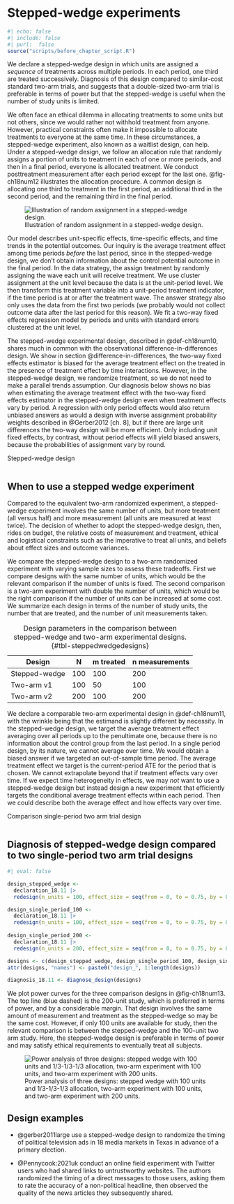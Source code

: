 # Stepped-wedge experiments 

```r
#| echo: false
#| include: false
#| purl:  false
source("scripts/before_chapter_script.R")
```

::: {.ddbox}
We declare a stepped-wedge design in which units are assigned a *sequence* of treatments across multiple periods. In each period, one third are treated successively. Diagnosis of this design compared to similar-cost standard two-arm trials, and suggests that a double-sized two-arm trial is preferable in terms of power but that the stepped-wedge is useful when the number of study units is limited.
:::

We often face an ethical dilemma in allocating treatments to some units but not others, since we would rather not withhold treatment from anyone. However, practical constraints often make it impossible to allocate treatments to everyone at the same time. In these circumstances, a stepped-wedge experiment, also known as a waitlist design, can help. Under a stepped-wedge design, we follow an allocation rule that randomly assigns a portion of units to treatment in each of one or more periods, and then in a final period, everyone is allocated treatment. We conduct posttreatment measurement after each period except for the last one. @fig-ch18num12 illustrates the allocation procedure. A common design is allocating one third to treatment in the first period, an additional third in the second period, and the remaining third in the final period.

![Illustration of random assignment in a stepped-wedge design.](/figures/figure-18-12){#fig-ch18num12}

Our model describes unit-specific effects, time-specific effects, and time trends in the potential outcomes. Our inquiry is the average treatment effect among time periods *before* the last period, since in the stepped-wedge design, we don't obtain information about the control potential outcome in the final period. In the data strategy, the assign treatment by randomly assigning the wave each unit will receive treatment. We use cluster assignment at the unit level because the data is at the unit-period level. We then transform this treatment variable into a unit-period treatment indicator, if the time period is at or after the treatment wave. The answer strategy also only uses the data from the first two periods (we probably would not collect outcome data after the last period for this reason). We fit a two-way fixed effects regression model by periods and units with standard errors clustered at the unit level. 

The stepped-wedge experimental design, described in @def-ch18num10, shares much in common with the observational difference-in-differences design. We show in section @difference-in-differences, the two-way fixed effects estimator is biased for the average treatment effect on the treated in the presence of treatment effect by time interactions. However, in the stepped-wedge design, we randomize treatment, so we do not need to make a parallel trends assumption. Our diagnosis below shows no bias when estimating the average treatment effect with the two-way fixed effects estimator in the stepped-wedge design even when treatment effects vary by period. A regression with only period effects would also return unbiased answers as would a design with inverse assignment probability weights described in @Gerber2012[ch. 8], but if there are large unit differences the two-way design will be more efficient. Only including unit fixed effects, by contrast, without period effects will yield biased answers, because the probabilities of assignment vary by round.

::: {#def-ch18num10 .declaration} 

Stepped-wedge design

```r
```

:::

## When to use a stepped wedge experiment

Compared to the equivalent two-arm randomized experiment, a stepped-wedge experiment involves the same number of units, but more treatment (all versus half) and more measurement (all units are measured at least twice). The decision of whether to adopt the stepped-wedge design, then, rides on budget, the relative costs of measurement and treatment, ethical and logistical constraints such as the imperative to treat all units, and beliefs about effect sizes and outcome variances.

We compare the stepped-wedge design to a two-arm randomized experiment with varying sample sizes to assess these tradeoffs. First we compare designs with the same number of units, which would be the relevant comparison if the number of units is fixed. The second comparison is a two-arm experiment with double the number of units, which would be the right comparison if the number of units can be increased at some cost. We summarize each design in terms of the number of study units, the number that are treated, and the number of unit measurements taken.

| Design        | N        | m treated  | n measurements  |
|---------------|----------|------------|-----------------|
| Stepped-wedge | 100      | 100        | 200             |
| Two-arm v1    | 100      | 50         | 100             |
| Two-arm v2    | 200      | 100        | 200             |

: Design parameters in the comparison between stepped-wedge and two-arm experimental designs. {#tbl-steppedwedgedesigns} 

We declare a comparable two-arm experimental design in @def-ch18num11, with the wrinkle being that the estimand is slightly different by necessity. In the stepped-wedge design, we target the average treatment effect averaging over all periods up to the penultimate one, because there is no information about the control group from the last period. In a single period design, by its nature, we cannot average over time. We would obtain a biased answer if we targeted an out-of-sample time period. The average treatment effect we target is the current-period ATE for the period that is chosen. We cannot extrapolate beyond that if treatment effects vary over time. If we expect time heterogeneity in effects, we may *not* want to use a stepped-wedge design but instead design a new experiment that efficiently targets the conditional average treatment effects within each period. Then we could describe both the average effect and how effects vary over time.

::: {#def-ch18num11 .declaration} 

Comparison single-period two arm trial design

```r
```

:::

::: {#lem-ch18num11} 

## Diagnosis of stepped-wedge design compared to two single-period two arm trial designs

```r
#| eval: false

design_stepped_wedge <- 
  declaration_18.11 |> 
  redesign(n_units = 100, effect_size = seq(from = 0, to = 0.75, by = 0.05))

design_single_period_100 <- 
  declaration_18.11 |> 
  redesign(n_units = 100, effect_size = seq(from = 0, to = 0.75, by = 0.05))
  
design_single_period_200 <-
  declaration_18.11 |> 
  redesign(n_units = 200, effect_size = seq(from = 0, to = 0.75, by = 0.05))

designs <- c(design_stepped_wedge, design_single_period_100, design_single_period_200)
attr(designs, "names") <- paste0("design_", 1:length(designs))

diagnosis_18.11 <- diagnose_design(designs)
```

We plot power curves for the three comparison designs in @fig-ch18num13. The top line (blue dashed) is the 200-unit study, which is preferred in terms of power, and by a considerable margin. That design involves the same amount of measurement and treatment as the stepped-wedge so may be the same cost. However, if only 100 units are available for study, then the relevant comparison is between the stepped-wedge and the 100-unit two arm study. Here, the stepped-wedge design is preferable in terms of power and may satisfy ethical requirements to eventually treat all subjects.

![Power analysis of three designs: stepped wedge with 100 units and 1/3-1/3-1/3 allocation, two-arm experiment with 100 units, and two-arm experiment with 200 units.](/figures/figure-18-13){#fig-ch18num13}

:::

## Design examples

- @gerber2011large use a stepped-wedge design to randomize the timing of political television ads in 18 media markets in Texas in advance of a primary election. 

- @Pennycook:2021uk conduct an online field experiment with Twitter users who had shared links to untrustworthy websites. The authors randomized the timing of a direct messages to those users, asking them to rate the accuracy of a non-political headline, then observed the quality of the news articles they subsequently shared.



